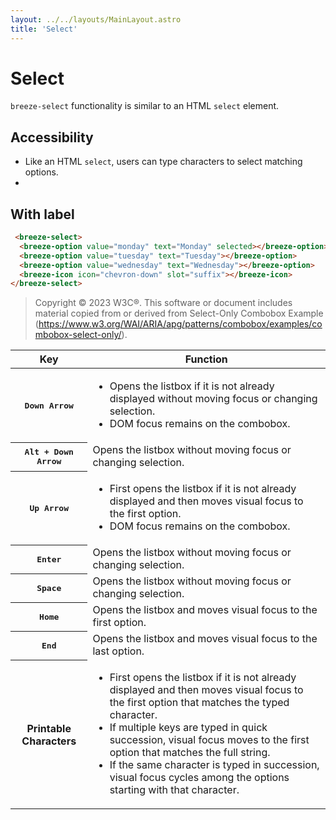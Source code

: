 ```yaml
---
layout: ../../layouts/MainLayout.astro
title: 'Select'
---
```



# Select

`breeze-select` functionality is similar to an HTML `select` element.

## Accessibility

- Like an HTML `select`, users can type characters to select matching options.
- 

## With label 

<ComponentPreview
  client:load
  component='
    <breeze-select label="Start of the week">
      <breeze-option value="monday" text="Monday" selected></breeze-option>
      <breeze-option value="tuesday" text="Tuesday"></breeze-option>
      <breeze-option value="wednesday" text="Wednesday"></breeze-option>
    </breeze-select>
  '
  style="min-width: 10em"
/>

```html
 <breeze-select>
  <breeze-option value="monday" text="Monday" selected></breeze-option>
  <breeze-option value="tuesday" text="Tuesday"></breeze-option>
  <breeze-option value="wednesday" text="Wednesday"></breeze-option>
  <breeze-icon icon="chevron-down" slot="suffix"></breeze-icon>
</breeze-select>
```

>   Copyright © 2023 W3C®. This software or document includes material copied from or derived from Select-Only Combobox Example (https://www.w3.org/WAI/ARIA/apg/patterns/combobox/examples/combobox-select-only/).

<table aria-labelledby="kbd_label_combobox kbd_label" class="def">
  <thead>
    <tr>
      <th>Key</th>
      <th>Function</th>
    </tr>
  </thead>
  <tbody>
    <tr data-test-id="combobox-key-down-arrow">
      <th><kbd>Down Arrow</kbd></th>
      <td>
        <ul>
          <li>Opens the listbox if it is not already displayed without moving focus or changing selection.</li>
          <li>DOM focus remains on the combobox.</li>
        </ul>
      </td>
    </tr>
    <tr data-test-id="combobox-key-alt-down-arrow">
      <th><kbd>Alt + Down Arrow</kbd></th>
      <td>Opens the listbox without moving focus or changing selection.</td>
    </tr>
    <tr data-test-id="combobox-key-up-arrow">
      <th><kbd>Up Arrow</kbd></th>
      <td>
        <ul>
          <li>First opens the listbox if it is not already displayed and then moves visual focus to the first option.</li>
          <li>DOM focus remains on the combobox.</li>
        </ul>
      </td>
    </tr>
    <tr data-test-id="combobox-key-enter">
      <th><kbd>Enter</kbd></th>
      <td>Opens the listbox without moving focus or changing selection.</td>
    </tr>
    <tr data-test-id="combobox-key-space">
      <th><kbd>Space</kbd></th>
      <td>Opens the listbox without moving focus or changing selection.</td>
    </tr>
    <tr data-test-id="combobox-key-home">
      <th><kbd>Home</kbd></th>
      <td>Opens the listbox and moves visual focus to the first option.</td>
    </tr>
    <tr data-test-id="combobox-key-end">
      <th><kbd>End</kbd></th>
      <td>Opens the listbox and moves visual focus to the last option.</td>
    </tr>
    <tr data-test-id="printable-chars">
      <th>Printable Characters</th>
      <td>
        <ul>
          <li>First opens the listbox if it is not already displayed and then moves visual focus to the first option that matches the typed character.</li>
          <li>If multiple keys are typed in quick succession, visual focus moves to the first option that matches the full string.</li>
          <li>If the same character is typed in succession, visual focus cycles among the options starting with that character.</li>
        </ul>
      </td>
    </tr>
  </tbody>
</table>